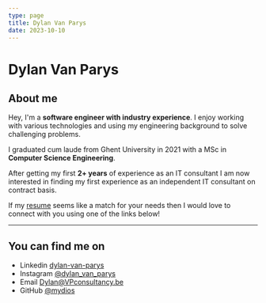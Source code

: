 ```yaml
---
type: page
title: Dylan Van Parys
date: 2023-10-10
---
```


# Dylan Van Parys

## About me
Hey, I'm a **software engineer with industry experience**. I enjoy working with various technologies and using my engineering background to solve challenging problems. 

I graduated cum laude from Ghent University in 2021 with a MSc in **Computer Science Engineering**.

After getting my first **2+ years** of experience as an IT consultant I am now interested in finding my first experience as an independent IT consultant on contract basis.

If my <a href="/dylan_van_parys.pdf" target="_blank" rel="noopener noreferrer" download>resume</a> seems like a match for your needs then I would love to connect with you using one of the links below!

---
## You can find me on

- Linkedin [dylan-van-parys](https://www.linkedin.com/in/dylan-van-parys/)
- Instagram [@dylan_van_parys](https://www.instagram.com/dylan_van_parys)
- Email Dylan@VPconsultancy.be
- GitHub [@mydios](https://github.com/mydios)
